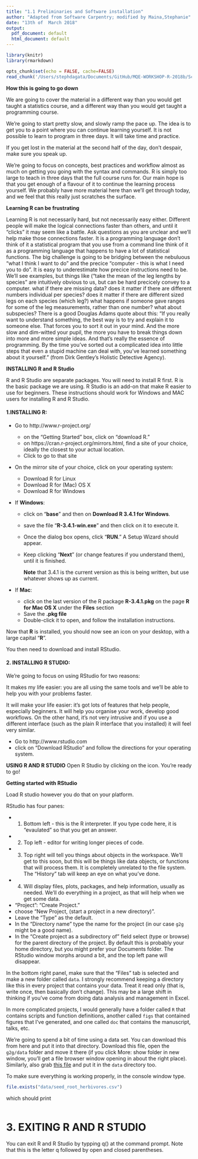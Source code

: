 ```yaml
---
title: "1.1 Preliminaries and Software installation"
author: "Adapted from Software Carpentry; modified by Maina,Stephanie"
date: "13th of  March 2018"
output:
  pdf_document: default
  html_document: default
---
```


```r
library(knitr)
library(rmarkdown)
```


```r
opts_chunk$set(echo = FALSE, cache=FALSE)
read_chunk('/Users/stephdagata/Documents/GitHub/MQE-WORKSHOP-R-2018b/Scripts/Day 1/Day1_1.1.Preliminaries&Software installation.R')
```

**How this is going to go down**

We are going to cover the material in a different way than you would get taught a statistics course, and a different way than you would get taught a programming course.

We're going to start pretty slow, and slowly ramp the pace up. The idea is to get you to a point where you can continue learning yourself. It is not possible to learn to program in three days. It will take time and practice. 

If you get lost in the material at the second half of the day, don't despair, make sure you speak up.

We're going to focus on concepts, best practices and workflow almost as much on getting you going with the syntax and commands. R is simply too large to teach in three days that the full course runs for. Our main hope is that you get enough of a flavour of it to continue the learning process yourself. We probably have more material here than we'll get through today, and we feel that this really just scratches the surface.

**Learning R can be frustrating**

Learning R is not necessarily hard, but not necessarily easy either. Different people will make the logical connections faster than others, and until it "clicks" it may seem like a battle.
Ask questions as you are unclear and we'll help make those connections faster.
It is a programming language
don't think of it a statistical program that you use from a command line
think of it as a programming language that happens to have a lot of statistical functions.
The big challenge is going to be bridging between the nebuluous "what I think I want to do" and the precice "computer - this is what I need you to do".
It is easy to underestimate how precice instructions need to be. We'll see examples, but things like ("take the mean of the leg lengths by species" are intuitively obvious to us, but can be hard precicely convey to a computer.
what if there are missing data?
does it matter if there are different numbers individual per species?
does it matter if there are different sized legs on each species (which leg?)
what happens if someone gave ranges for some of the leg measurements, rather than one number?
what about subspecies?
There is a good Douglas Adams quote about this: "If you really want to understand something, the best way is to try and explain it to someone else. That forces you to sort it out in your mind. And the more slow and dim-witted your pupil, the more you have to break things down into more and more simple ideas. And that's really the essence of programming. By the time you've sorted out a complicated idea into little steps that even a stupid machine can deal with, you've learned something about it yourself." (from Dirk Gentley's Holistic Detective Agency).

**INSTALLING R and R Studio**

R and R Studio are separate packages. You will need to install R first.
R is the basic package we are using. R Studio is an add-on that make R easier to use for
beginners. 
These instructions should work for Windows and MAC users for installing R and R Studio.

#### **1.INSTALLING R:**

  + Go to http://www.r-project.org/
    - on the "Getting Started" box, click on "download R." 
    - on https://cran.r-project.org/mirrors.html, find a site of your choice, ideally the closest to your actual location.
    - Click to go to that site
    
  + On the mirror site of your choice, click on your operating system:
    - Download R for Linux
    - Download R for (Mac) OS X
    - Download R for Windows
    
    

+ If **Windows**:

    - click on "**base**" and then on **Download R 3.4.1 for Windows**. 
    - save the file "**R-3.4.1-win.exe**" and then click on it to execute it. 
    - Once the dialog box opens, click "**RUN**." A Setup Wizard should appear. 
    - Keep clicking "**Next**" (or change features if you understand them), until it is finished.
    
        **Note** that 3.4.1 is the current version as this is being written, but use whatever shows up as current.
        
+ If **Mac**:

    - click on the last version of the R package **R-3.4.1.pkg** on the page **R for Mac OS X** under the **Files** section
    - Save the **.pkg file**
    - Double-click it to open, and follow the installation instructions.
    
Now that **R** is installed, you should now see an icon on your desktop, with a large capital "**R**".


You then need to download and install RStudio.
  

#### **2. INSTALLING R STUDIO:**

We're going to focus on using RStudio for two reasons:

It makes my life easier: you are all using the same tools and we'll be able to help you with your problems faster.

It will make your life easier: it's got lots of features that help people, especially beginners. It will help you organise your work, develop good workflows. On the other hand, it's not very intrusive and if you use a different interface (such as the plain R interface that you installed) it will feel very similar.

  + Go to http://www.rstudio.com
  + click on "Download RStudio" and follow the directions for your operating system.


**USING R AND R STUDIO**
Open R Studio by clicking on the icon.
You're ready to go!

**Getting started with RStudio**

Load R studio however you do that on your platform.

RStudio has four panes:

  + 1. Bottom left - this is the R interpreter. If you type code here, it is "evaulated" so that you get an answer.
  + 2. Top left - editor for writing longer pieces of code.
  + 3. Top right will tell you things about objects in the workspace. We'll get to this soon, but this will be things like data objects, or functions that will process them. It is completely unrelated to the file system. The "History" tab will keep an eye on what you've done.
  + 4. Will display files, plots, packages, and help information, usually as needed.
We'll do everything in a project, as that will help when we get some data.

  + "Project": "Create Project."
  + choose "New Project, (start a project in a new directory)".
  + Leave the "Type" as the default.
  + In the "Directory name" type the name for the project (in our case `g2g` might be a good name).
  + In the "Create project as a subdirectory of" field select (type or browse) for the parent directory of the project. By default this is probably your home directory, but you might prefer your Documents folder.
The RStudio window morphs around a bit, and the top left pane will disappear.

In the bottom right panel, make sure that the "Files" tab is selected and make a new folder called `data`. I strongly recommend keeping a directory like this in every project that contains your data. Treat it read only (that is, write once, then basically don't change). This may be a large shift in thinking if you've come from doing data analysis and management in Excel.

In more complicated projects, I would generally have a folder called `R` that contains scripts and function definitions, another called `figs` that contained figures that I've generated, and one called `doc` that contains the manuscript, talks, etc.

We're going to spend a bit of time using a data set. You can download this from here and put it into that directory. Download this file, open the `g2g/data` folder and move it there (if you click More: show folder in new window, you'll get a file browser window opening in about the right place). Similarly, also grab [this file](https://nicercode.github.io/intro/data/seed_root_herbivores.txt) and put it in the `data` directory too.

To make sure everything is working properly, in the console window type.

```r
file.exists("data/seed_root_herbivores.csv")
```

which should print

```r
```

# 3. EXITING R AND R STUDIO
You can exit R and R Studio by typping q() at the command prompt. Note that this is the letter q followed by open and closed parentheses. 

```r
```